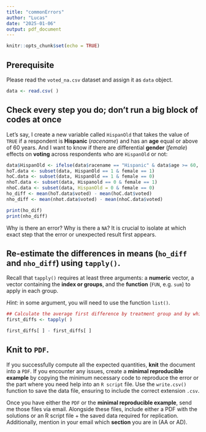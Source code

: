 ```yaml
---
title: "commonErrors"
author: "Lucas"
date: "2025-01-06"
output: pdf_document
---
```


```r
knitr::opts_chunk$set(echo = TRUE)
```

## Prerequisite

Please read the `voted_na.csv` dataset and assign it as `data` object.
```r
data <- read.csv( )
```

## Check every step you do; don’t run a big block of codes at once

Let's say, I create a new variable called `HispanOld` that takes the value of `TRUE` if a respondent is **Hispanic** (*racename*) and has an **age** equal or above of 60 years. And I want to know if there are differential **gender** (*female*) effects on **voting** across respondents who are `HispanOld` or not:

```r

data$HispanOld <- ifelse(data$racename == "Hispanic" & data$age >= 60, TRUE, FALSE)
hoT.data <- subset(data, HispanOld == 1 & female == 1)
hoC.data <- subset(data, HispanOld == 1 & female == 0)
nhoT.data <- subset(data, Hispanold == 0 & female == 1)
nhoC.data <- subset(data, HispanOld = 0 & female == 0)
ho_diff <- mean(hoT.data$voted) - mean(hoC.dat$voted)
nho_diff <- mean(nhot.data$voted) - mean(nhoC.data$voted)

print(ho_dif)
print(nho_diff)


```

Why is there an error? Why is there a `NA`? It is crucial to isolate at which exact step that the error or unexpected result first appears. 


## Re-estimate the differences in means (`ho_diff` and `nho_diff`) using `tapply()`. 

Recall that `tapply()` requires at least three arguments: a **numeric** vector, a vector containing the **index or groups**, and the **function** (`FUN`, e.g. `sum`) to apply in each group. 

*Hint:* in some argument, you will need to use the function `list()`.


```r

## Calculate the average first difference by treatment group and by whiteConserv status
first_diffs <- tapply( )

first_diffs[ ] - first_diffs[ ]

```



## Knit to `PDF`.


If you successfully compute all the expected quantities, **knit** the document into a `PDF`. If you encounter any issues, create a **minimal reproducible example** by copying the minimum necessary code to reproduce the error or the part where you need help into an `R script` file. Use the `write.csv()` function to save the data file, ensuring to include the correct extension `.csv`.

Once you have either the `PDF` or the **minimal reproducible example**, send me those files via email. Alongside these files, include either a PDF with the solutions or an R script file + the saved data required for replication. Additionally, mention in your email which **section** you are in (AA or AD).



